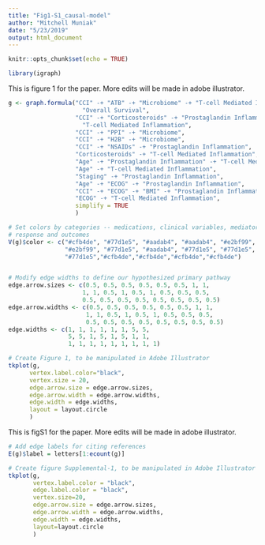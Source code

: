 ---
title: "Fig1-S1_causal-model"
author: "Mitchell Muniak"
date: "5/23/2019"
output: html_document
---

```{r setup, include=FALSE}
knitr::opts_chunk$set(echo = TRUE)

library(igraph)

```


This is figure 1 for the paper.  More edits will be made in adobe illustrator.


```{r, out.width="100%", out.height="100%"}


g <- graph.formula("CCI" -+ "ATB" -+ "Microbiome" -+ "T-cell Mediated Inflammation" -+ "ICI Response" -+
                     "Overall Survival",
                   "CCI" -+ "Corticosteroids" -+ "Prostaglandin Inflammation" -+ "Microbiome" -+
                     "T-cell Mediated Inflammation",
                   "CCI" -+ "PPI" -+ "Microbiome",
                   "CCI" -+ "H2B" -+ "Microbiome",
                   "CCI" -+ "NSAIDs" -+ "Prostaglandin Inflammation",
                   "Corticosteroids" -+ "T-cell Mediated Inflammation",
                   "Age" -+ "Prostaglandin Inflammation" -+ "T-cell Mediated Inflammation",
                   "Age" -+ "T-cell Mediated Inflammation",
                   "Staging" -+ "Prostaglandin Inflammation",
                   "Age" -+ "ECOG" -+ "Prostaglandin Inflammation",
                   "CCI" -+ "ECOG" -+ "BMI" -+ "Prostaglandin Inflammation",
                   "ECOG" -+ "T-cell Mediated Inflammation",
                   simplify = TRUE
                   )

# Set colors by categories -- medications, clinical variables, mediators of 
# response and outcomes
V(g)$color <- c("#cfb4de", "#77d1e5", "#aadab4", "#aadab4", "#e2bf99", 
                "#e2bf99", "#77d1e5", "#aadab4", "#77d1e5", "#77d1e5",
                "#77d1e5","#cfb4de","#cfb4de","#cfb4de","#cfb4de")


# Modify edge widths to define our hypothesized primary pathway
edge.arrow.sizes <- c(0.5, 0.5, 0.5, 0.5, 0.5, 0.5, 1, 1,
                     1, 1, 0.5, 1, 0.5, 1, 0.5, 0.5, 0.5,
                     0.5, 0.5, 0.5, 0.5, 0.5, 0.5, 0.5, 0.5)
edge.arrow.widths <- c(0.5, 0.5, 0.5, 0.5, 0.5, 0.5, 1, 1,
                      1, 1, 0.5, 1, 0.5, 1, 0.5, 0.5, 0.5,
                      0.5, 0.5, 0.5, 0.5, 0.5, 0.5, 0.5, 0.5)
edge.widths <- c(1, 1, 1, 1, 1, 1, 5, 5,
                 5, 5, 1, 5, 1, 5, 1, 1,
                 1, 1, 1, 1, 1, 1, 1, 1, 1)

# Create Figure 1, to be manipulated in Adobe Illustrator
tkplot(g, 
      vertex.label.color="black",
      vertex.size = 20,
      edge.arrow.size = edge.arrow.sizes,
      edge.arrow.width = edge.arrow.widths,
      edge.width = edge.widths,
      layout = layout.circle
      )
```
This is figS1 for the paper. More edits will be made in adobe illustrator.

```{r}
# Add edge labels for citing references
E(g)$label = letters[1:ecount(g)]

# Create figure Supplemental-1, to be manipulated in Adobe Illustrator
tkplot(g,
       vertex.label.color = "black",
       edge.label.color = "black",
       vertex.size=20,
       edge.arrow.size = edge.arrow.sizes,
       edge.arrow.width = edge.arrow.widths,
       edge.width = edge.widths,
       layout=layout.circle
       )


```
